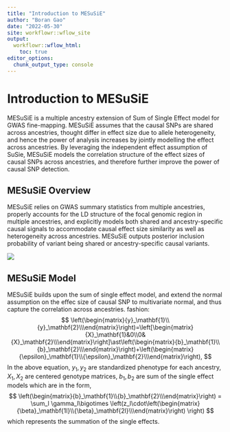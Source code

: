 ```yaml
---
title: "Introduction to MESuSiE"
author: "Boran Gao"
date: "2022-05-30"
site: workflowr::wflow_site
output:
  workflowr::wflow_html:
    toc: true
editor_options:
  chunk_output_type: console
---
```


# Introduction to MESuSiE
MESuSiE is a multiple ancestry extension of Sum of Single Effect model for GWAS fine-mapping. MESuSiE assumes that the causal SNPs are shared across ancestries, thought differ in effect size due to allele heterogeneity, and hence the power of analysis increases by jointly modelling the effect across ancestries. By leveraging the independent effect assumption of SuSie, MESuSiE models the correlation structure of the effect sizes of causal SNPs across ancestries, and therefore further improve the power of causal SNP detection.

## MESuSiE Overview
MESuSiE relies on GWAS summary statistics from multiple ancestries, properly accounts for the LD structure of the focal genomic region in multiple ancestries, and explicitly models both shared and ancestry-specific causal signals to accommodate causal effect size similarity as well as heterogeneity across ancestries. MESuSiE outputs posterior inclusion probability of variant being shared or ancestry-specific causal variants. 

![](MESuSiE_Illustration.jpg)

## MESuSiE Model 
MESuSiE builds upon the sum of single effect model, and extend the normal assumption on the effec size of causal SNP to multivariate normal, and thus capture the correlation across ancestries.
fashion:
$$
  \left(\begin{matrix}{y}_\mathbf{1}\\{y}_\mathbf{2}\\\end{matrix}\right)=\left[\begin{matrix}{X}_\mathbf{1}&0\\0&{X}_\mathbf{2}\\\end{matrix}\right]\ast\left(\begin{matrix}{b}_\mathbf{1}\\{b}_\mathbf{2}\\\end{matrix}\right)+\left(\begin{matrix}{\epsilon}_\mathbf{1}\\{\epsilon}_\mathbf{2}\\\end{matrix}\right), 
$$
In the above equation, $y_1,y_2$ are standardized phenotype for each ancestry, $X_1,X_2$ are centered genotype matrices, $b_1,b_2$ are sum of the single effect models which are in the form, 
$$
\left(\begin{matrix}{b}_\mathbf{1}\\{b}_\mathbf{2}\\\end{matrix}\right) = \sum_l \gamma_l\bigotimes \left(z_l\cdot\left(\begin{matrix}{\beta}_\mathbf{1l}\\{\beta}_\mathbf{2l}\\\end{matrix}\right) \right)
$$
which represents the summation of the single effects.

